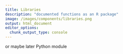 ```yaml
---
title: Libraries
description: "documented functions as an R package"
image: /images/components/libraries.png
output: html_document
editor_options: 
  chunk_output_type: console
---
```


or maybe later Python module

